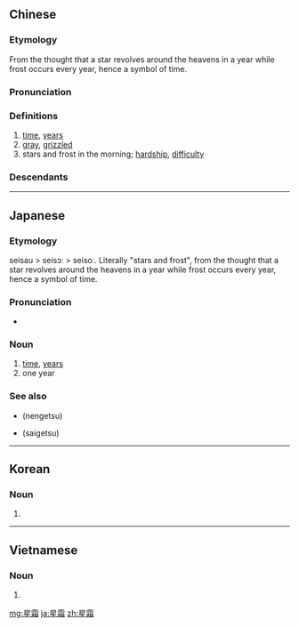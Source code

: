 ==Chinese==
{{zh-forms}}

===Etymology===
{{zh-compound|星|霜|star|frost}} From the thought that a star revolves around the heavens in a year while frost occurs every year, hence a symbol of time.

===Pronunciation===
{{zh-pron
|m=xīngshuāng
|c=sing1 soeng1
|cat=n,a
}}

===Definitions===
{{zh-hanzi}} {{tcx|literary|figurative|lang=zh}}

# [[time]], [[years]]
# [[gray]], [[grizzled]]
# stars and frost in the morning; [[hardship]], [[difficulty]]

===Descendants===
{{CJKV|星霜|せいそう|성상|tinh sương}}

----

==Japanese==
{{ja-kanjitab|せい|そう|yomi=on}}

===Etymology===
seisau > seisɔː > seisoː. Literally "stars and frost", from the thought that a star revolves around the heavens in a year while frost occurs every year, hence a symbol of time.

===Pronunciation===
* {{ja-pron|せいそう|yomi=on}}

===Noun===
{{ja-noun|せいそう|hhira=せいさう}}

# [[time]], [[year]]s
# one year

===See also===
* {{l|ja|年月}} (nengetsu)
* {{l|ja|歳月}} (saigetsu)

----

==Korean==
{{ko-hanjatab}}

===Noun===
{{ko-noun|rv=seongsang|hangeul=성상}}

# {{hanja form of|성상}}

----

==Vietnamese==
{{vi-hantutab}}

===Noun===
{{vi-hantu}}

# {{han tu form of|tinh sương}}
[[mg:星霜]]
[[ja:星霜]]
[[zh:星霜]]
